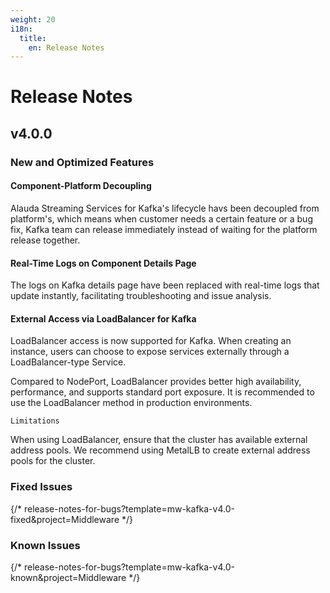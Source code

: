```yaml
---
weight: 20
i18n:
  title:
    en: Release Notes
---
```


# Release Notes

## v4.0.0

### New and Optimized Features

#### Component-Platform Decoupling

Alauda Streaming Services for Kafka's lifecycle havs been decoupled from platform's, which means when customer needs a certain feature or a bug fix, Kafka team can release immediately instead of waiting for the platform release together.

#### Real-Time Logs on Component Details Page

The logs on Kafka details page have been replaced with real-time logs that update instantly, facilitating troubleshooting and issue analysis.

#### External Access via LoadBalancer for Kafka

LoadBalancer access is now supported for Kafka. When creating an instance, users can choose to expose services externally through a LoadBalancer-type Service.

Compared to NodePort, LoadBalancer provides better high availability, performance, and supports standard port exposure. It is recommended to use the LoadBalancer method in production environments.

`Limitations`

When using LoadBalancer, ensure that the cluster has available external address pools. We recommend using MetalLB to create external address pools for the cluster.

### Fixed Issues

{/* release-notes-for-bugs?template=mw-kafka-v4.0-fixed&project=Middleware */}

### Known Issues

{/* release-notes-for-bugs?template=mw-kafka-v4.0-known&project=Middleware */}

